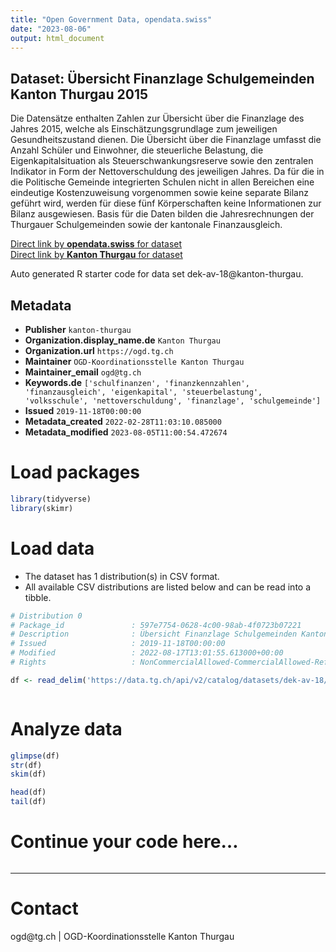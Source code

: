 ```yaml
---
title: "Open Government Data, opendata.swiss"
date: "2023-08-06"
output: html_document
---
```


## Dataset: Übersicht Finanzlage Schulgemeinden Kanton Thurgau 2015

Die Datensätze enthalten Zahlen zur Übersicht über die Finanzlage des Jahres 2015, welche als Einschätzungsgrundlage zum jeweiligen Gesundheitszustand dienen. Die Übersicht über die Finanzlage umfasst die Anzahl Schüler und Einwohner, die steuerliche Belastung, die Eigenkapitalsituation als Steuerschwankungsreserve sowie den zentralen Indikator in Form der Nettoverschuldung des jeweiligen Jahres. Da für die in die Politische Gemeinde integrierten Schulen nicht in allen Bereichen eine eindeutige Kostenzuweisung vorgenommen sowie keine separate Bilanz geführt wird, werden für diese fünf Körperschaften keine Informationen zur Bilanz ausgewiesen. Basis für die Daten bilden die Jahresrechnungen der Thurgauer Schulgemeinden sowie der kantonale Finanzausgleich.

[Direct link by **opendata.swiss** for dataset](https://opendata.swiss/de/dataset/ubersicht-finanzlage-schulgemeinden-kanton-thurgau-2015)<br>
[Direct link by **Kanton Thurgau** for dataset](https://data.tg.ch/explore/dataset/dek-av-18/)

Auto generated R starter code for data set dek-av-18@kanton-thurgau.

## Metadata

- **Publisher** `kanton-thurgau`
- **Organization.display_name.de** `Kanton Thurgau`
- **Organization.url** `https://ogd.tg.ch`
- **Maintainer** `OGD-Koordinationsstelle Kanton Thurgau`
- **Maintainer_email** `ogd@tg.ch`
- **Keywords.de** `['schulfinanzen', 'finanzkennzahlen', 'finanzausgleich', 'eigenkapital', 'steuerbelastung', 'volksschule', 'nettoverschuldung', 'finanzlage', 'schulgemeinde']`
- **Issued** `2019-11-18T00:00:00`
- **Metadata_created** `2022-02-28T11:03:10.085000`
- **Metadata_modified** `2023-08-05T11:00:54.472674`


# Load packages

```r

library(tidyverse)
library(skimr)

```

# Load data

-   The dataset has 1 distribution(s) in CSV format.
-   All available CSV distributions are listed below and can be read into a tibble.

```r

# Distribution 0
# Package_id               : 597e7754-0628-4c00-98ab-4f0723b07221
# Description              : Übersicht Finanzlage Schulgemeinden Kanton Thurgau 2015 (csv)
# Issued                   : 2019-11-18T00:00:00
# Modified                 : 2022-08-17T13:01:55.613000+00:00
# Rights                   : NonCommercialAllowed-CommercialAllowed-ReferenceRequired

df <- read_delim('https://data.tg.ch/api/v2/catalog/datasets/dek-av-18/exports/csv')



```

# Analyze data

```r

glimpse(df)
str(df)
skim(df)

head(df)
tail(df)

```

# Continue your code here...

```r

```

------------------------------------------------------------------------

# Contact

ogd@tg.ch | OGD-Koordinationsstelle Kanton Thurgau
